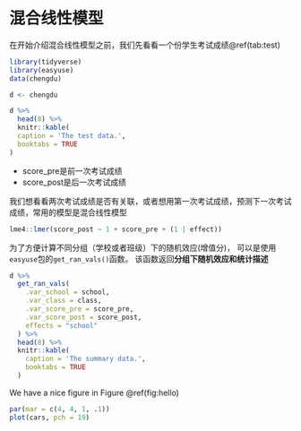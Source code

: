 # 混合线性模型 {#lmm}

在开始介绍混合线性模型\index{lmm}之前，我们先看看一个份学生考试成绩\@ref(tab:test)


```r
library(tidyverse)
library(easyuse)
data(chengdu)

d <- chengdu
```




```r
d %>% 
  head(8) %>% 
  knitr::kable(
  caption = 'The test data.',
  booktabs = TRUE
)
```

- score_pre是前一次考试成绩
- score_post是后一次考试成绩

我们想看看两次考试成绩是否有关联，或者想用第一次考试成绩，预测下一次考试成绩，常用的模型是混合线性模型\index{lme4}

```r
lme4::lmer(score_post ~ 1 + score_pre + (1 | effect))
```


为了方便计算不同分组（学校或者班级）下的随机效应(增值分)， 可以是使用`easyuse`包的`get_ran_vals()`函数。
该函数返回**分组下随机效应和统计描述**
```r
d %>%
  get_ran_vals(
    .var_school = school,
    .var_class = class,
    .var_score_pre = score_pre,
    .var_score_post = score_post,
    effects = "school"
  ) %>% 
  head(8) %>% 
  knitr::kable(
    caption = 'The summary data.',
    booktabs = TRUE
  )
```


We have a nice figure in Figure \@ref(fig:hello)

```r
par(mar = c(4, 4, 1, .1))
plot(cars, pch = 19)
```
